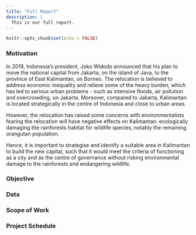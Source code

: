 ```yaml
---
title: "Full Report"
description: |
  This is our full report.
---
```


```r
knitr::opts_chunk$set(echo = FALSE)
```

### Motivation 
 
In 2019, Indonesia’s president, Joko Widodo announced that his plan to move the national capital from Jakarta, on the island of Java, to the province of East Kalimantan, on Borneo. The relocation is believed to address economic inequality and relieve some of the heavy burden, which has led to serious urban problems - such as intensive floods, air pollution and overcrowding, on Jakarta. Moreover, compared to Jakarta, Kalimantan is located strategically in the centre of Indonesia and close to urban areas.

However, the relocation has raised some concerns with environmentalists fearing the relocation will have negative effects on Kalimantan: ecologically damaging the rainforests habitat for wildlife species, notably the remaining orangutan population.

Hence, it is important to strategise and identify a suitable area in Kalimantan to build the new capital, such that it would meet the criteria of functioning as a city and as the centre of governance without risking environmental damage to the rainforests and endangering wildlife.



### Objective 



### Data 


### Scope of Work 


### Project Schedule
